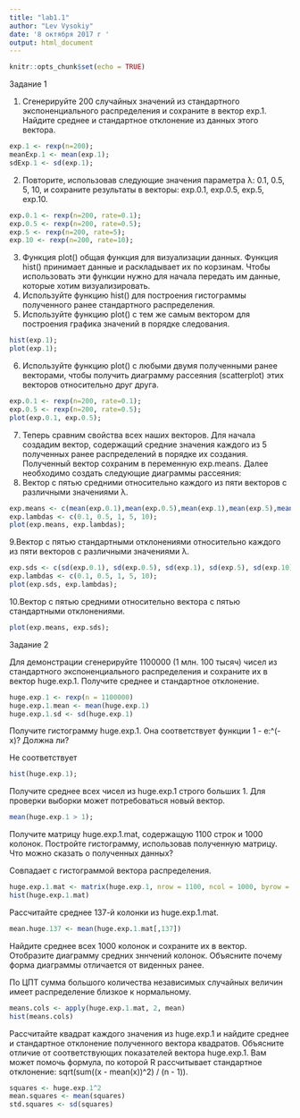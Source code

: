 ---
title: "lab1.1"
author: "Lev Vysokiy"
date: '8 октября 2017 г '
output: html_document
---

```{r setup, include=FALSE}
knitr::opts_chunk$set(echo = TRUE)
```
Задание 1

1. Сгенерируйте 200 случайных значений из стандартного экспоненциального распределения и сохраните в вектор exp.1. Найдите среднее и стандартное отклонение из данных этого вектора.
```{r}
exp.1 <- rexp(n=200);
meanExp.1 <- mean(exp.1);
sdExp.1 <- sd(exp.1);
```
2. Повторите, использовав следующие значения параметра λ: 0.1, 0.5, 5, 10, и сохраните результаты в векторы: exp.0.1, exp.0.5, exp.5, exp.10.

```{r}
exp.0.1 <- rexp(n=200, rate=0.1);
exp.0.5 <- rexp(n=200, rate=0.5);
exp.5 <- rexp(n=200, rate=5);
exp.10 <- rexp(n=200, rate=10);
```
3. Функция plot() общая функция для визуализации данных. Функция hist() принимает данные и раскладывает их по корзинам. Чтобы использовать эти функции нужно для начала передать им данные, которые хотим визуализировать.
4. Используйте функцию hist() для построения гистограммы полученного ранее стандартного распределения.
5. Используйте функцию plot() с тем же самым вектором для построения графика значений в порядке следования.

```{r pressure, echo=FALSE}
hist(exp.1);
plot(exp.1);
```





6. Используйте функцию plot() с любыми двумя полученными ранее векторами, чтобы получить диаграмму рассеяния (scatterplot) этих векторов относительно друг друга.
```{r}
exp.0.1 <- rexp(n=200, rate=0.1);
exp.0.5 <- rexp(n=200, rate=0.5);
plot(exp.0.1, exp.0.5);
```




7. Теперь сравним свойства всех наших векторов. Для начала создадим вектор, содержащий средние значения каждого из 5 полученных ранее распределений в порядке их создания. Полученный вектор сохраним в переменную exp.means. Далее необходимо создать следующие диаграммы рассеяния:
8. Вектор с пятью средними относительно каждого из пяти векторов с различными значениями λ.
```{r}
exp.means <- c(mean(exp.0.1),mean(exp.0.5),mean(exp.1),mean(exp.5),mean(exp.10));
exp.lambdas <- c(0.1, 0.5, 1, 5, 10);
plot(exp.means, exp.lambdas);
```




9.Вектор с пятью стандартными отклонениями относительно каждого из пяти векторов с различными значениями λ.
```{r}
exp.sds <- c(sd(exp.0.1), sd(exp.0.5), sd(exp.1), sd(exp.5), sd(exp.10));
exp.lambdas <- c(0.1, 0.5, 1, 5, 10);
plot(exp.sds, exp.lambdas);
```




10.Вектор с пятью средними относительно вектора с пятью стандартными отклонениями.
```{r}
plot(exp.means, exp.sds);
```




Задание 2

Для демонстрации сгенерируйте 1100000 (1 млн. 100 тысяч) чисел из стандартного экспоненциального распределения и сохраните их в вектор huge.exp.1. Получите среднее и стандартное отклонение.
```{r}
huge.exp.1 <- rexp(n = 1100000)
huge.exp.1.mean <- mean(huge.exp.1)
huge.exp.1.sd <- sd(huge.exp.1)
```
Получите гистограмму huge.exp.1. Она соответствует функции 1 - e:^(-x)? Должна ли?

Не соответствует

```{r}
hist(huge.exp.1);
```
Получите среднее всех чисел из huge.exp.1 строго больших 1. Для проверки выборки может потребоваться новый вектор.
```{r}
mean(huge.exp.1 > 1);
```





Получите матрицу huge.exp.1.mat, содержащую 1100 строк и 1000 колонок. Постройте гистограмму, использовав полученную матрицу. Что можно сказать о полученных данных?

Совпадает с гистограммой вектора распределения. 

```{r}
huge.exp.1.mat <- matrix(huge.exp.1, nrow = 1100, ncol = 1000, byrow = TRUE)
hist(huge.exp.1.mat)
```




Рассчитайте среднее 137-й колонки из huge.exp.1.mat.

```{r}
mean.huge.137 <- mean(huge.exp.1.mat[,137])
```
Найдите среднее всех 1000 колонок и сохраните их в вектор. Отобразите диаграмму средних зннчений колонок. Объясните почему форма диаграммы отличается от виденных ранее.

По ЦПТ сумма большого количества независимых случайных величин имеет распределение близкое к нормальному.
```{r}
means.cols <- apply(huge.exp.1.mat, 2, mean)
hist(means.cols)
```




Рассчитайте квадрат каждого значения из huge.exp.1 и найдите среднее и стандартное отклонение полученного вектора квадратов. Объясните отличие от соответствующих показателей вектора huge.exp.1. Вам может помочь формула, по которой R рассчитывает стандартное отклонение: sqrt(sum((x - mean(x))^2) / (n - 1)).

```{r}
squares <- huge.exp.1^2
mean.squares <- mean(squares)
std.squares <- sd(squares)
```


